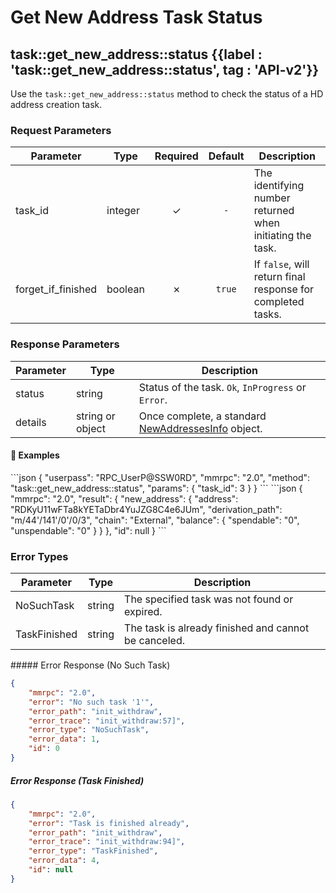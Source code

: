 
# Get New Address Task Status

## task::get\_new\_address::status   {{label : 'task::get_new_address::status', tag : 'API-v2'}}

Use the `task::get_new_address::status` method to check the status of a HD address creation task.

### Request Parameters

| Parameter            | Type    | Required | Default | Description                                                 |
| -------------------- | ------- | :------: | :-----: | ----------------------------------------------------------- |
| task\_id             | integer |     ✓    |   `-`   | The identifying number returned when initiating the task.   |
| forget\_if\_finished | boolean |     ✗    |  `true` | If `false`, will return final response for completed tasks. |

### Response Parameters

| Parameter | Type             | Description                                                                                                                 |
| --------- | ---------------- | --------------------------------------------------------------------------------------------------------------------------- |
| status    | string           | Status of the task. `Ok`, `InProgress` or `Error`.                                                                          |
| details   | string or object | Once complete, a standard [NewAddressesInfo](/komodo-defi-framework/api/common_structures/wallet/#new-address-info) object. |

#### 📌 Examples

<CodeGroup title="task::get_new_address::status" tag="POST" label="task::get_new_address::status" mm2MethodDecorate="true">
  ```json
  {
    "userpass": "RPC_UserP@SSW0RD",
    "mmrpc": "2.0",
    "method": "task::get_new_address::status",
    "params": {
      "task_id": 3
    }
  }
  ```
</CodeGroup>

<CollapsibleSection expandedText="Hide Response" collapsedText="Show Response">
  ```json
  {
      "mmrpc": "2.0",
      "result": {
          "new_address": {
              "address": "RDKyU11wFTa8kYETaDbr4YuJZG8C4e6JUm",
              "derivation_path": "m/44'/141'/0'/0/3",
              "chain": "External",
              "balance": {
                  "spendable": "0",
                  "unspendable": "0"
              }
          }
      },
      "id": null
  }
  ```
</CollapsibleSection>

### Error Types

| Parameter    | Type   | Description                                          |
| ------------ | ------ | ---------------------------------------------------- |
| NoSuchTask   | string | The specified task was not found or expired.         |
| TaskFinished | string | The task is already finished and cannot be canceled. |

<CollapsibleSection expandedText="Hide Error Responses" collapsedText="Show Error Responses">
  ##### Error Response (No Such Task)

  ```json
  {
      "mmrpc": "2.0",
      "error": "No such task '1'",
      "error_path": "init_withdraw",
      "error_trace": "init_withdraw:57]",
      "error_type": "NoSuchTask",
      "error_data": 1,
      "id": 0
  }
  ```

  ##### Error Response (Task Finished)

  ```json
  {
      "mmrpc": "2.0",
      "error": "Task is finished already",
      "error_path": "init_withdraw",
      "error_trace": "init_withdraw:94]",
      "error_type": "TaskFinished",
      "error_data": 4,
      "id": null
  }
  ```
</CollapsibleSection>
